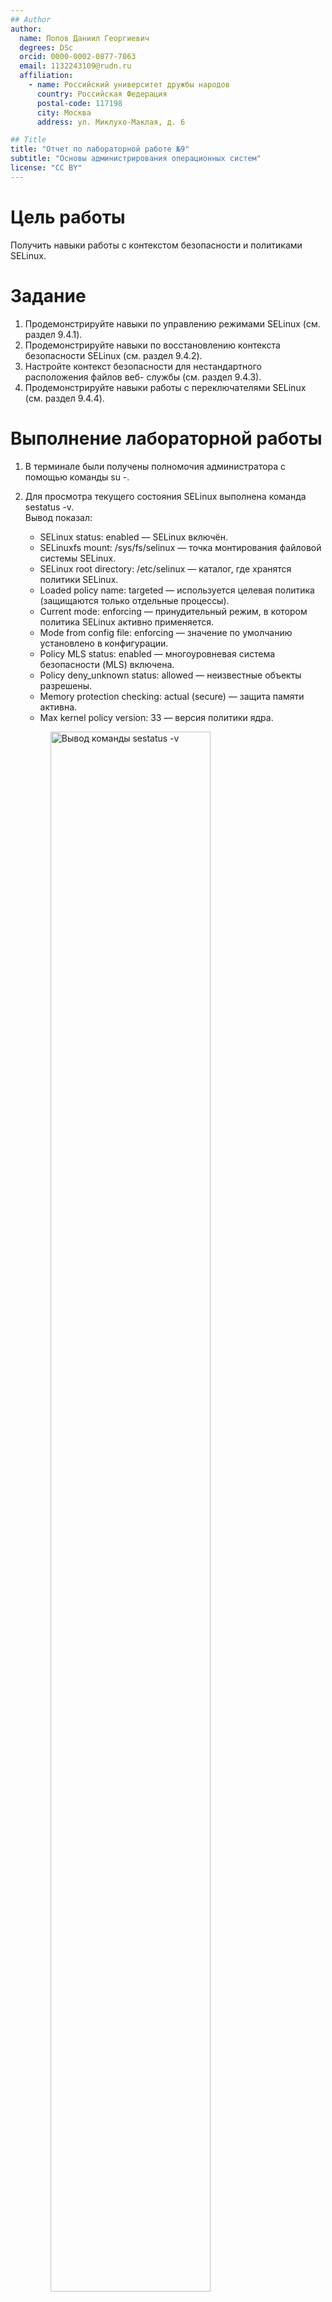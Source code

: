 ```yaml
---
## Author
author:
  name: Попов Даниил Георгиевич
  degrees: DSc
  orcid: 0000-0002-0877-7063
  email: 1132243109@rudn.ru
  affiliation:
    - name: Российский университет дружбы народов
      country: Российская Федерация
      postal-code: 117198
      city: Москва
      address: ул. Миклухо-Маклая, д. 6

## Title
title: "Отчет по лабораторной работе №9"
subtitle: "Основы администрирования операционных систем"
license: "CC BY"
---
```


# Цель работы


Получить навыки работы с контекстом безопасности и политиками SELinux.

# Задание

1. Продемонстрируйте навыки по управлению режимами SELinux (см. раздел 9.4.1).
2. Продемонстрируйте навыки по восстановлению контекста безопасности SELinux (см.
раздел 9.4.2).
3. Настройте контекст безопасности для нестандартного расположения файлов веб-
службы (см. раздел 9.4.3).
4. Продемонстрируйте навыки работы с переключателями SELinux (см. раздел 9.4.4).


# Выполнение лабораторной работы

1. В терминале были получены полномочия администратора с помощью команды su -.  

2. Для просмотра текущего состояния SELinux выполнена команда sestatus -v.  
   Вывод показал:  
   - SELinux status: enabled — SELinux включён.  
   - SELinuxfs mount: /sys/fs/selinux — точка монтирования файловой системы SELinux.  
   - SELinux root directory: /etc/selinux — каталог, где хранятся политики SELinux.  
   - Loaded policy name: targeted — используется целевая политика (защищаются только отдельные процессы).  
   - Current mode: enforcing — принудительный режим, в котором политика SELinux активно применяется.  
   - Mode from config file: enforcing — значение по умолчанию установлено в конфигурации.  
   - Policy MLS status: enabled — многоуровневая система безопасности (MLS) включена.  
   - Policy deny_unknown status: allowed — неизвестные объекты разрешены.  
   - Memory protection checking: actual (secure) — защита памяти активна.  
   - Max kernel policy version: 33 — версия политики ядра.  

   ![Вывод команды sestatus -v](image/1.jpg){ #fig:001 width=80% }

3. С помощью команды getenforce определён текущий режим SELinux — Enforcing.  

4. Командой setenforce 0 режим был изменён на Permissive, что подтверждено повторным вызовом getenforce.  
   В этом режиме SELinux не блокирует действия, а только регистрирует возможные нарушения.  

   ![Переключение режима SELinux в Permissive](image/2.jpg){ #fig:002 width=80% }

5. В конфигурационном файле /etc/sysconfig/selinux параметр SELINUX изменён на значение disabled, что полностью отключает SELinux после перезагрузки системы.  

   ![Изменение файла /etc/sysconfig/selinux — отключение SELinux](image/3.jpg){ #fig:003 width=80% }

6. После перезагрузки системы выполнена команда getenforce, показавшая результат Disabled, что подтверждает успешное отключение SELinux.  

   ![SELinux отключён](image/4.jpg){ #fig:004 width=80% }

7. Попытка включить SELinux командой setenforce 1 завершилась сообщением “SELinux is disabled”, что подтверждает невозможность переключения между режимами без перезагрузки.  

8. В файле /etc/sysconfig/selinux параметр был снова изменён на SELINUX=enforcing, после чего система перезагружена.  

   ![Включение режима enforcing в конфигурационном файле](image/5.jpg){ #fig:005 width=80% }

9. При загрузке системы появилось предупреждение “SELinux targeted policy relabel is required” — система автоматически перемаркировала файлы для восстановления корректных контекстов безопасности.  

   ![Автоматическое перемаркирование при загрузке системы](image/6.jpg){ #fig:006 width=80% }

10. После завершения загрузки команда sestatus -v подтвердила, что SELinux снова работает в режиме Enforcing.  

   ![SELinux включён и работает в режиме Enforcing](image/7.jpg){ #fig:007 width=80% }

## Восстановление контекста безопасности с помощью restorecon  

1. В терминале с полномочиями администратора просмотрен контекст безопасности файла /etc/hosts с помощью команды ls -Z /etc/hosts.  
   Тип контекста — net_conf_t.  

2. Файл /etc/hosts был скопирован в домашний каталог, где его контекст изменился на admin_home_t, так как копирование создаёт новый файл.  

3. После возврата файла в каталог /etc командой mv ~/hosts /etc, его контекст остался admin_home_t, что неверно.  

4. Для восстановления корректного контекста применена команда restorecon -v /etc/hosts, после чего контекст был успешно изменён обратно на net_conf_t.  

5. Для массового восстановления контекстов была создана специальная метка командой touch /.autorelabel.  
   После перезагрузки система автоматически перемаркировала файлы, что отразилось в загрузочных сообщениях.  

   ![Использование restorecon и автоматического перемаркирования](image/8.jpg){ #fig:008 width=80% }

## Настройка контекста безопасности для нестандартного расположения файлов веб-сервера
1. В терминале были получены полномочия администратора и установлены необходимые пакеты httpd и lynx. Это обеспечило возможность запуска веб-сервера Apache и проверки его работы через текстовый браузер.  

2. Создан каталог /web, предназначенный для хранения файлов веб-сервера, и в нём создан файл index.html со строкой: Welcome to my web-server.  

3. В конфигурационном файле /etc/httpd/conf/httpd.conf была закомментирована стандартная строка DocumentRoot "/var/www/html" и добавлена новая строка DocumentRoot "/web". Также был изменён раздел Directory, определяющий политику доступа:  

AllowOverride None  
Require all granted  

Это разрешает доступ ко всем ресурсам каталога /web без ограничений.  

![Изменение конфигурации DocumentRoot и Directory](image/9.jpg){ #fig:009 width=80% }

4. После перезапуска службы httpd при обращении к веб-серверу через lynx http://localhost отобразилась стандартная страница теста Rocky Linux. Это свидетельствует о том, что SELinux заблокировал доступ к новому каталогу /web.  

![Стандартная тестовая страница Rocky Linux](image/10.jpg){ #fig:010 width=80% }

5. Для устранения этой проблемы новому каталогу был присвоен корректный контекст безопасности. Сначала добавлено новое правило контекста для каталога /web с типом httpd_sys_content_t, затем выполнено восстановление контекста. В результате каталогу /web и файлу index.html был назначен правильный тип безопасности, что позволило веб-серверу обращаться к содержимому.  

![Применение контекста безопасности для каталога /web](image/10.jpg){ #fig:011 width=80% }

6. После повторного обращения к серверу через браузер lynx страница успешно отобразила текст: Welcome to my web-server. Это подтверждает правильную настройку контекста безопасности.  

![Отображение пользовательской страницы веб-сервера](image/10.jpg){ #fig:012 width=80% }

## Работа с переключателями SELinux  

1. После получения прав администратора был выполнен просмотр всех переключателей SELinux, связанных со службой ftp. Из вывода видно, что параметр ftpd_anon_write имеет значение off, что означает запрет на анонимную запись.  

2. Для получения более подробной информации использовалась команда для вывода всех доступных переключателей ftpd_anon, что показало их текущее состояние и назначение — Allow ftpd to anon write.  

3. Значение переключателя ftpd_anon_write было изменено на on. После проверки состояние изменилось на активное, что означает включение временной настройки.  

4. Для сохранения изменения между перезагрузками параметр был установлен с постоянным флагом. Повторная проверка подтвердила, что ftpd_anon_write теперь активен как во временной, так и в постоянной конфигурации.  

![Проверка и изменение переключателей SELinux для ftpd_anon_write](image/10.jpg){ #fig:013 width=80% }

# Выводы

В ходе лабораторной работы были изучены принципы работы механизма SELinux, его режимы функционирования (Enforcing, Permissive, Disabled) и способы их изменения. На практике была выполнена настройка контекста безопасности для нестандартного каталога веб-сервера, что позволило обеспечить корректное взаимодействие Apache с системой безопасности.


# Контрольные вопросы  

1. Вы хотите временно поставить SELinux в разрешающем режиме. Какую команду вы используете?  
   - setenforce 0 — временно переводит SELinux в разрешающий режим (Permissive) без перезагрузки системы.  

2. Вам нужен список всех доступных переключателей SELinux. Какую команду вы используете?  
   - getsebool -a — отображает список всех доступных переключателей SELinux и их текущие состояния.  

3. Каково имя пакета, который требуется установить для получения легко читаемых сообщений журнала SELinux в журнале аудита?  
   - Пакет setroubleshoot — обеспечивает расшифровку и понятное представление сообщений SELinux в системных журналах.  

4. Какие команды вам нужно выполнить, чтобы применить тип контекста httpd_sys_content_t к каталогу /web?  
   - semanage fcontext -a -t httpd_sys_content_t "/web(/.*)?" — добавляет правило для каталога /web.  
   - restorecon -R -v /web — применяет новое правило и изменяет контекст безопасности каталога и его содержимого.  

5. Какой файл вам нужно изменить, если вы хотите полностью отключить SELinux?  
   - /etc/sysconfig/selinux — конфигурационный файл, где параметр SELINUX устанавливается в значение disabled.
6. Где SELinux регистрирует все свои сообщения?  
   - Все сообщения SELinux записываются в файл /var/log/audit/audit.log.  

7. Вы не знаете, какие типы контекстов доступны для службы ftp. Какая команда позволяет получить более конкретную информацию?  
   - semanage fcontext -l | grep ftp — показывает все доступные типы контекстов, связанные со службой FTP.  

8. Ваш сервис работает не так, как ожидалось, и вы хотите узнать, связано ли это с SELinux или чем-то ещё. Какой самый простой способ узнать?  
   - setenforce 0 — временно перевести SELinux в разрешающий режим (Permissive) и проверить, устранится ли проблема. Если сервис заработал, причина связана с политикой SELinux.  

# Список литературы{.unnumbered}
https://esystem.rudn.ru/pluginfile.php/2843465/mod_resource/content/4/005-dnf.pdf
